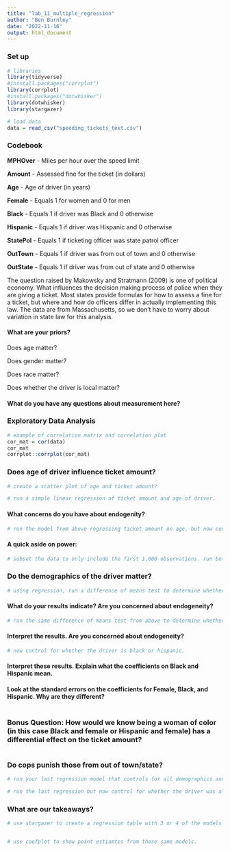 ```yaml
---
title: "lab_11_multiple_regression"
author: "Ben Burnley"
date: "2022-11-16"
output: html_document
---
```


### Set up

```r
# libraries 
library(tidyverse)
#intstall.packages("corrplot")
library(corrplot)
#install.packages("dotwhisker")
library(dotwhisker)
library(stargazer)

# load data 
data = read_csv("speeding_tickets_text.csv")
```

### Codebook

**MPHOver** - Miles per hour over the speed limit

**Amount** - Assessed fine for the ticket (in dollars)

**Age** - Age of driver (in years)

**Female** - Equals 1 for women and 0 for men

**Black** - Equals 1 if driver was Black and 0 otherwise

**Hispanic** - Equals 1 if driver was Hispanic and 0 otherwise

**StatePol** - Equals 1 if ticketing officer was state patrol officer

**OutTown** - Equals 1 if driver was from out of town and 0 otherwise

**OutState** - Equals 1 if driver was from out of state and 0 otherwise

The question raised by Makowsky and Stratmann (2009) is one of political economy. What influences the decision making process of police when they are giving a ticket. Most states provide formulas for how to assess a fine for a ticket, but where and how do officers differ in actually implementing this law. The data are from Massachusetts, so we don't have to worry about variation in state law for this analysis.

#### What are your priors?

Does age matter?

Does gender matter?

Does race matter?

Does whether the driver is local matter?

#### What do you have any questions about measurement here?

### Exploratory Data Analysis

```r
# example of correlation matrix and correlation plot
cor_mat = cor(data)
cor_mat
corrplot::corrplot(cor_mat)
```

### Does age of driver influence ticket amount?

```r
# create a scatter plot of age and ticket amount? 

# run a simple linear regression of ticket amount and age of driver. 

```

#### What concerns do you have about endogenity?

```r
# run the model from above regressing ticket amount on age, but now control for miles per hour over the speed limit. 

```

#### A quick aside on power:

```r
# subset the data to only include the first 1,000 observations. run both models again on this new data. What happens to our t-statistics and standard errors? 

```

### Do the demographics of the driver matter?

```r
# using regression, run a difference of means test to determine whether men and women are fined differently.

```

#### What do your results indicate? Are you concerned about endogeneity?

```r
# run the same difference of means test from above to determine whether men and women are fined differently but controlling for MPH over the speed limit. 

```

#### Interpret the results. Are you concerned about endogeneity?

```r
# now control for whether the driver is black or hispanic.
```

#### Interpret these results. Explain what the coefficients on Black and Hispanic mean.

#### Look at the standard errors on the coefficients for Female, Black, and Hispanic. Why are they different?

```r

```

### Bonus Question: How would we know being a woman of color (in this case Black and female or Hispanic and female) has a differential effect on the ticket amount?

```r

```

### Do cops punish those from out of town/state?

```r
# run your last regression model that controls for all demographics and MPH over the speed limit, but now control for whether the driver is from out of town? 
```

```r
# run the last regression but now control for whether the driver was also from out of state.
```

### What are our takeaways?

```r
# use stargazer to create a regression table with 3 or 4 of the models used above. 


# use coefplot to show point estiamtes from those same models.
```
